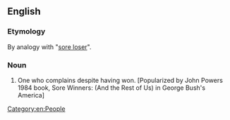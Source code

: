 ==English==

===Etymology===
By analogy with "[[sore loser]]".
===Noun===
{{en-noun|head=[[sore]] [[winner]]}}

# {{context|informal|lang=en}} One who complains despite having won.  [Popularized by John Powers 1984 book, Sore Winners: (And the Rest of Us) in George Bush's America]
[[Category:en:People]]